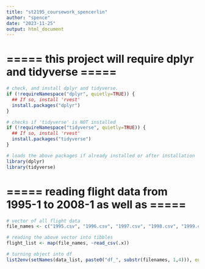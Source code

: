 ```yaml
---
title: "st2195_coursework_spencerlin"
author: "spence"
date: "2023-11-25"
output: html_document
---
```


# ===== this project will require dplyr and tidyverse ===== 
```r
# check, and install dplyr and tidyverse.
if (!requireNamespace("dplyr", quietly=TRUE)) {
  ## If so, install 'rvest' 
  install.packages("dplyr")
}

# checks if 'tidyverse' is NOT installed
if (!requireNamespace("tidyverse", quietly=TRUE)) {
  ## If so, install 'rvest' 
  install.packages("tidyverse")
}

# loads the above packages if already installed or after installation
library(dplyr)
library(tidyverse)
```

# ===== reading flight data from 1995-1 to 2008-1 as well as ===== 
```r
# vector of all flight data
file_names <- c("1995.csv", "1996.csv", "1997.csv", "1998.csv", "1999.csv", "2000.csv", "2001.csv", "2002.csv", "2003.csv", "2004.csv", "2005.csv", "2006.csv", "2007.csv", "2008.csv")

# reading the above vector into tibbles
flight_list <- map(file_names, ~read_csv(.x))

# turning object into df
list2env(setNames(data_list, paste0("df_", substr(filenames, 1,4))), envir=.GlobalEnv)
```